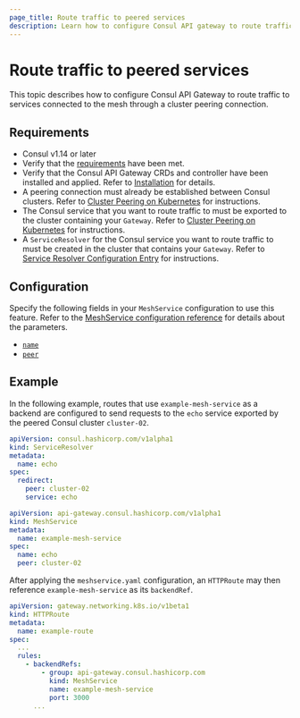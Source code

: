 ```yaml
---
page_title: Route traffic to peered services
description: Learn how to configure Consul API gateway to route traffic to services connected to the mesh through a peering connection.
---
```


# Route traffic to peered services

This topic describes how to configure Consul API Gateway to route traffic to services connected to the mesh through a cluster peering connection.

## Requirements

- Consul v1.14 or later
- Verify that the [requirements](/consul/docs/api-gateway/tech-specs) have been met.
- Verify that the Consul API Gateway CRDs and controller have been installed and applied. Refer to [Installation](/consul/docs/north-south/api-gateway/k8s/enable) for details.
- A peering connection must already be established between Consul clusters. Refer to [Cluster Peering on Kubernetes](/consul/docs/east-west/cluster-peering/tech-specs/k8s) for instructions.
- The Consul service that you want to route traffic to must be exported to the cluster containing your `Gateway`. Refer to [Cluster Peering on Kubernetes](/consul/docs/east-west/cluster-peering/tech-specs/k8s) for instructions.
- A `ServiceResolver` for the Consul service you want to route traffic to must be created in the cluster that contains your `Gateway`. Refer to [Service Resolver Configuration Entry](/consul/docs/reference/config-entry/service-resolver) for instructions.

## Configuration

Specify the following fields in your `MeshService` configuration to use this feature. Refer to the [MeshService configuration reference](/consul/docs/reference/k8s/api-gateway/meshservice) for details about the parameters.

- [`name`](/consul/docs/connect/gateways/api-gateway/configuration/meshservice#name)
- [`peer`](/consul/docs/connect/gateways/api-gateway/configuration/meshservice#peer)

## Example

In the following example, routes that use `example-mesh-service` as a backend are configured to send requests to the `echo` service exported by the peered Consul cluster `cluster-02`.

<CodeBlockConfig filename="serviceresolver.yaml">

```yaml hideClipboard
apiVersion: consul.hashicorp.com/v1alpha1
kind: ServiceResolver
metadata:
  name: echo
spec:
  redirect:
    peer: cluster-02
    service: echo
```
</CodeBlockConfig>

<CodeBlockConfig filename="meshservice.yaml">

```yaml hideClipboard
apiVersion: api-gateway.consul.hashicorp.com/v1alpha1
kind: MeshService
metadata:
  name: example-mesh-service
spec:
  name: echo
  peer: cluster-02
```
</CodeBlockConfig>

After applying the `meshservice.yaml` configuration, an `HTTPRoute` may then reference `example-mesh-service` as its `backendRef`.

<CodeBlockConfig filename="route.yaml">

```yaml hideClipboard
apiVersion: gateway.networking.k8s.io/v1beta1
kind: HTTPRoute
metadata:
  name: example-route
spec:
  ...
  rules:
    - backendRefs:
        - group: api-gateway.consul.hashicorp.com
          kind: MeshService
          name: example-mesh-service
          port: 3000
      ...
```
</CodeBlockConfig>